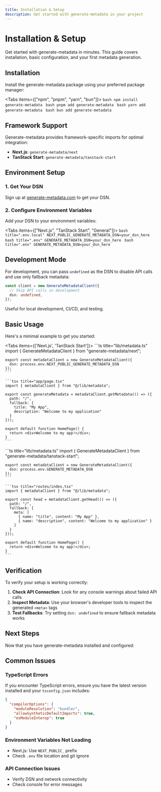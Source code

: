 ```yaml
---
title: Installation & Setup
description: Get started with generate-metadata in your project
---
```


# Installation & Setup

Get started with generate-metadata in minutes. This guide covers installation, basic configuration, and your first metadata generation.

## Installation

Install the generate-metadata package using your preferred package manager:

<Tabs items={["npm", "pnpm", "yarn", "bun"]}>
  <Tab value="npm">```bash npm install generate-metadata ```</Tab>
  <Tab value="pnpm">```bash pnpm add generate-metadata ```</Tab>
  <Tab value="yarn">```bash yarn add generate-metadata ```</Tab>
  <Tab value="bun">```bash bun add generate-metadata ```</Tab>
</Tabs>

## Framework Support

Generate-metadata provides framework-specific imports for optimal integration:

- **Next.js**: `generate-metadata/next`
- **TanStack Start**: `generate-metadata/tanstack-start`

## Environment Setup

### 1. Get Your DSN

Sign up at [generate-metadata.com](https://generate-metadata.com) to get your DSN.

### 2. Configure Environment Variables

Add your DSN to your environment variables:

<Tabs items={["Next.js", "TanStack Start", "General"]}>
  <Tab value="Next.js">
    ```bash title=".env.local" NEXT_PUBLIC_GENERATE_METADATA_DSN=your_dsn_here
    ```
  </Tab>
  <Tab value="TanStack Start">
    ```bash title=".env" GENERATE_METADATA_DSN=your_dsn_here ```
  </Tab>
  <Tab value="General">
    ```bash title=".env" GENERATE_METADATA_DSN=your_dsn_here ```
  </Tab>
</Tabs>

## Development Mode

For development, you can pass `undefined` as the DSN to disable API calls and use only fallback metadata:

```ts
const client = new GenerateMetadataClient({
  // Skip API calls in development
  dsn: undefined,
});
```

Useful for local development, CI/CD, and testing.

## Basic Usage

Here's a minimal example to get you started:

<Tabs items={['Next.js', 'TanStack Start']}>
  <Tab value="Next.js">
    ```ts title="lib/metadata.ts"
    import { GenerateMetadataClient } from "generate-metadata/next";

    export const metadataClient = new GenerateMetadataClient({
      dsn: process.env.NEXT_PUBLIC_GENERATE_METADATA_DSN
    });
    ```

    ```tsx title="app/page.tsx"
    import { metadataClient } from "@/lib/metadata";

    export const generateMetadata = metadataClient.getMetadata(() => ({
      path: "/",
      fallback: {
        title: "My App",
        description: "Welcome to my application"
      }
    }));

    export default function HomePage() {
      return <div>Welcome to my app!</div>;
    }
    ```

  </Tab>
  <Tab value="TanStack Start">
    ```ts title="lib/metadata.ts"
    import { GenerateMetadataClient } from "generate-metadata/tanstack-start";

    export const metadataClient = new GenerateMetadataClient({
      dsn: process.env.GENERATE_METADATA_DSN
    });
    ```

    ```tsx title="routes/index.tsx"
    import { metadataClient } from "@/lib/metadata";

    export const head = metadataClient.getHead(() => ({
      path: "/",
      fallback: {
        meta: [
          { name: "title", content: "My App" },
          { name: "description", content: "Welcome to my application" }
        ]
      }
    }));

    export default function HomePage() {
      return <div>Welcome to my app!</div>;
    }
    ```

  </Tab>
</Tabs>

## Verification

To verify your setup is working correctly:

1. **Check API Connection**: Look for any console warnings about failed API calls
2. **Inspect Metadata**: Use your browser's developer tools to inspect the generated `<meta>` tags
3. **Test Fallbacks**: Try setting `dsn: undefined` to ensure fallback metadata works

## Next Steps

Now that you have generate-metadata installed and configured:

<Cards>
  <Card
    title="Next.js Guide"
    href="/docs/nextjs"
    description="Learn how to integrate with Next.js applications"
  />
  <Card
    title="TanStack Start Guide"
    href="/docs/tanstack-start"
    description="Learn how to integrate with TanStack Start"
  />
</Cards>

## Common Issues

### TypeScript Errors

If you encounter TypeScript errors, ensure you have the latest version installed and your `tsconfig.json` includes:

```json title="tsconfig.json"
{
  "compilerOptions": {
    "moduleResolution": "bundler",
    "allowSyntheticDefaultImports": true,
    "esModuleInterop": true
  }
}
```

### Environment Variables Not Loading

- Next.js: Use `NEXT_PUBLIC_` prefix
- Check `.env` file location and git ignore

### API Connection Issues

- Verify DSN and network connectivity
- Check console for error messages
